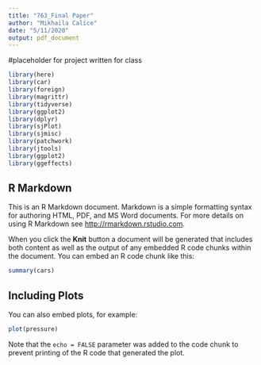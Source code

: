 ---
title: "763_Final Paper"
author: "Mikhaila Calice"
date: "5/11/2020"
output: pdf_document
---
#placeholder for project written for class 

```{r setup, include=FALSE}
library(here)
library(car)
library(foreign)
library(magrittr)
library(tidyverse)
library(ggplot2)
library(dplyr)
library(sjPlot)
library(sjmisc)
library(patchwork) 
library(jtools)
library(ggplot2)
library(ggeffects)
```

## R Markdown

This is an R Markdown document. Markdown is a simple formatting syntax for authoring HTML, PDF, and MS Word documents. For more details on using R Markdown see <http://rmarkdown.rstudio.com>.

When you click the **Knit** button a document will be generated that includes both content as well as the output of any embedded R code chunks within the document. You can embed an R code chunk like this:

```{r cars}
summary(cars)
```

## Including Plots

You can also embed plots, for example:

```{r pressure, echo=FALSE}
plot(pressure)
```

Note that the `echo = FALSE` parameter was added to the code chunk to prevent printing of the R code that generated the plot.
